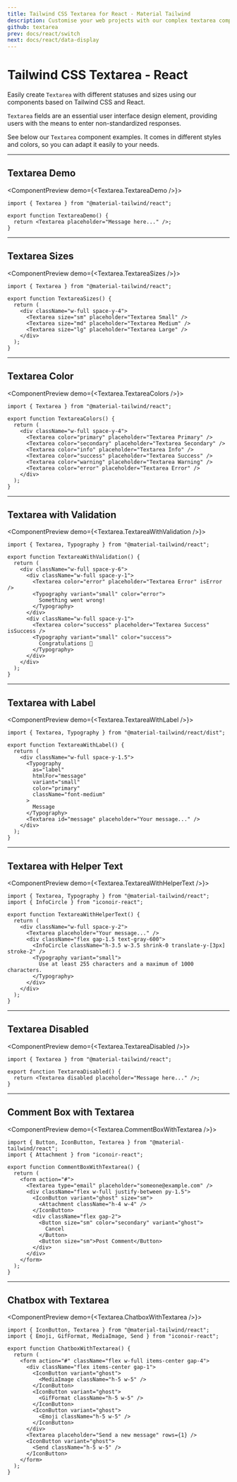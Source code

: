 ```yaml
---
title: Tailwind CSS Textarea for React - Material Tailwind
description: Customise your web projects with our complex textarea component for Tailwind CSS and React using Material Design guidelines.
github: textarea
prev: docs/react/switch
next: docs/react/data-display
---
```


# Tailwind CSS Textarea - React

Easily create `Textarea` with different statuses and sizes using our components based on Tailwind CSS and React.

`Textarea` fields are an essential user interface design element, providing users with the means to enter non-standardized responses.

See below our `Textarea` component examples. It comes in different styles and colors, so you can adapt it easily to your needs.

---

## Textarea Demo

<ComponentPreview demo={<Textarea.TextareaDemo />}>
```tsx
import { Textarea } from "@material-tailwind/react";

export function TextareaDemo() {
  return <Textarea placeholder="Message here..." />;
}
```
</ComponentPreview>

---

## Textarea Sizes

<ComponentPreview demo={<Textarea.TextareaSizes />}>
```tsx
import { Textarea } from "@material-tailwind/react";

export function TextareaSizes() {
  return (
    <div className="w-full space-y-4">
      <Textarea size="sm" placeholder="Textarea Small" />
      <Textarea size="md" placeholder="Textarea Medium" />
      <Textarea size="lg" placeholder="Textarea Large" />
    </div>
  );
}
```
</ComponentPreview>

---

## Textarea Color

<ComponentPreview demo={<Textarea.TextareaColors />}>
```tsx
import { Textarea } from "@material-tailwind/react";

export function TextareaColors() {
  return (
    <div className="w-full space-y-4">
      <Textarea color="primary" placeholder="Textarea Primary" />
      <Textarea color="secondary" placeholder="Textarea Secondary" />
      <Textarea color="info" placeholder="Textarea Info" />
      <Textarea color="success" placeholder="Textarea Success" />
      <Textarea color="warning" placeholder="Textarea Warning" />
      <Textarea color="error" placeholder="Textarea Error" />
    </div>
  );
}
```
</ComponentPreview>

---

## Textarea with Validation

<ComponentPreview demo={<Textarea.TextareaWithValidation />}>
```tsx
import { Textarea, Typography } from "@material-tailwind/react";

export function TextareaWithValidation() {
  return (
    <div className="w-full space-y-6">
      <div className="w-full space-y-1">
        <Textarea color="error" placeholder="Textarea Error" isError />
        <Typography variant="small" color="error">
          Something went wrong!
        </Typography>
      </div>
      <div className="w-full space-y-1">
        <Textarea color="success" placeholder="Textarea Success" isSuccess />
        <Typography variant="small" color="success">
          Congratulations 🎉
        </Typography>
      </div>
    </div>
  );
}
```
</ComponentPreview>

---

## Textarea with Label

<ComponentPreview demo={<Textarea.TextareaWithLabel />}>
```tsx
import { Textarea, Typography } from "@material-tailwind/react/dist";

export function TextareaWithLabel() {
  return (
    <div className="w-full space-y-1.5">
      <Typography
        as="label"
        htmlFor="message"
        variant="small"
        color="primary"
        className="font-medium"
      >
        Message
      </Typography>
      <Textarea id="message" placeholder="Your message..." />
    </div>
  );
}
```
</ComponentPreview>

---

## Textarea with Helper Text

<ComponentPreview demo={<Textarea.TextareaWithHelperText />}>
```tsx
import { Textarea, Typography } from "@material-tailwind/react";
import { InfoCircle } from "iconoir-react";

export function TextareaWithHelperText() {
  return (
    <div className="w-full space-y-2">
      <Textarea placeholder="Your message..." />
      <div className="flex gap-1.5 text-gray-600">
        <InfoCircle className="h-3.5 w-3.5 shrink-0 translate-y-[3px] stroke-2" />
        <Typography variant="small">
          Use at least 255 characters and a maximum of 1000 characters.
        </Typography>
      </div>
    </div>
  );
}
```
</ComponentPreview>

---

## Textarea Disabled

<ComponentPreview demo={<Textarea.TextareaDisabled />}>
```tsx
import { Textarea } from "@material-tailwind/react";

export function TextareaDisabled() {
  return <Textarea disabled placeholder="Message here..." />;
}
```
</ComponentPreview>

---

## Comment Box with Textarea

<ComponentPreview demo={<Textarea.CommentBoxWithTextarea />}>
```tsx
import { Button, IconButton, Textarea } from "@material-tailwind/react";
import { Attachment } from "iconoir-react";

export function CommentBoxWithTextarea() {
  return (
    <form action="#">
      <Textarea type="email" placeholder="someone@example.com" />
      <div className="flex w-full justify-between py-1.5">
        <IconButton variant="ghost" size="sm">
          <Attachment className="h-4 w-4" />
        </IconButton>
        <div className="flex gap-2">
          <Button size="sm" color="secondary" variant="ghost">
            Cancel
          </Button>
          <Button size="sm">Post Comment</Button>
        </div>
      </div>
    </form>
  );
}
```
</ComponentPreview>


---

## Chatbox with Textarea

<ComponentPreview demo={<Textarea.ChatboxWithTextarea />}>
```tsx
import { IconButton, Textarea } from "@material-tailwind/react";
import { Emoji, GifFormat, MediaImage, Send } from "iconoir-react";

export function ChatboxWithTextarea() {
  return (
    <form action="#" className="flex w-full items-center gap-4">
      <div className="flex items-center gap-1">
        <IconButton variant="ghost">
          <MediaImage className="h-5 w-5" />
        </IconButton>
        <IconButton variant="ghost">
          <GifFormat className="h-5 w-5" />
        </IconButton>
        <IconButton variant="ghost">
          <Emoji className="h-5 w-5" />
        </IconButton>
      </div>
      <Textarea placeholder="Send a new message" rows={1} />
      <IconButton variant="ghost">
        <Send className="h-5 w-5" />
      </IconButton>
    </form>
  );
}
```
</ComponentPreview>